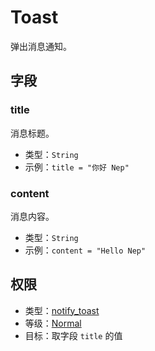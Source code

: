 # Toast

[//]: # (This file is automatically generated by script, do not modify it.)

 
弹出消息通知。 

## 字段
### title
消息标题。
* 类型：`String`  
* 示例：`title = "你好 Nep"` 
### content
消息内容。
* 类型：`String`  
* 示例：`content = "Hello Nep"`  
## 权限
* 类型：[notify_toast](/nep/definition/3-permissions.html#notify_toast)
* 等级：[Normal](/nep/definition/3-permissions.html#normal)
* 目标：取字段 `title` 的值